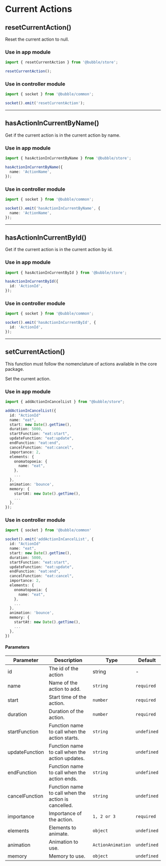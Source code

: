 
# Current Actions

## resetCurrentAction()

Reset the current action to null.

### Use in app module

```typescript
import { resetCurrentAction } from '@bubble/store';

resetCurrentAction();
```

### Use in controller module

```typescript
import { socket } from '@bubble/common';

socket().emit('resetCurrentAction');
```

---

## hasActionInCurrentByName()

Get if the current action is in the current action by name.

### Use in app module

```typescript
import { hasActionInCurrentByName } from '@bubble/store';

hasActionInCurrentByName({
  name: 'ActionName',
});
```

### Use in controller module

```typescript
import { socket } from '@bubble/common';

socket().emit('hasActionInCurrentByName', {
  name: 'ActionName',
});
```

---

## hasActionInCurrentById()

Get if the current action is in the current action by id.

### Use in app module

```typescript
import { hasActionInCurrentById } from '@bubble/store';

hasActionInCurrentById({
  id: 'ActionId',
});
```

### Use in controller module

```typescript
import { socket } from '@bubble/common';

socket().emit('hasActionInCurrentById', {
  id: 'ActionId',
});
```

---

## setCurrentAction()

<Callout emoji="⚠️">
  This function must follow the nomenclature of actions available in the core
  package.
</Callout>

Set the current action.

### Use in app module

```typescript
import { addActionInCancelList } from "@bubble/store";

addActionInCancelList({
  id: "ActionId"
  name: "eat",
  start: new Date().getTime(),
  duration: 5000,
  startFunction: "eat:start",
  updateFunction: "eat:update",
  endFunction: "eat:end",
  cancelFunction: "eat:cancel",
  importance: 2,
  elements: {
    onomatopoeia: {
      name: "eat",
    },
    ...
  },
  animation: 'bounce',
  memory: {
    startAt: new Date().getTime(),
    ...
  },
});
```

### Use in controller module

```typescript
import { socket } from '@bubble/common'

socket().emit('addActionInCancelList', {
  id: "ActionId"
  name: "eat",
  start: new Date().getTime(),
  duration: 5000,
  startFunction: "eat:start",
  updateFunction: "eat:update",
  endFunction: "eat:end",
  cancelFunction: "eat:cancel",
  importance: 2,
  elements: {
    onomatopoeia: {
      name: "eat",
    },
    ...
  },
  animation: 'bounce',
  memory: {
    startAt: new Date().getTime(),
    ...
  },
})
```

#### Parameters

| Parameter      | Description                                         | Type              | Default     |
| -------------- | --------------------------------------------------- | ----------------- | ----------- |
| id             | The id of the action                                | string            | -           |
| name           | Name of the action to add.                          | `string`          | `required`  |
| start          | Start time of the action.                           | `number`          | `required`  |
| duration       | Duration of the action.                             | `number`          | `required`  |
| startFunction  | Function name to call when the action starts.       | `string`          | `undefined` |
| updateFunction | Function name to call when the action updates.      | `string`          | `undefined` |
| endFunction    | Function name to call when the action ends.         | `string`          | `undefined` |
| cancelFunction | Function name to call when the action is cancelled. | `string`          | `undefined` |
| importance     | Importance of the action.                           | `1, 2 or 3`       | `required`  |
| elements       | Elements to animate.                                | `object`          | `undefined` |
| animation      | Animation to use.                                   | `ActionAnimation` | `undefined` |
| memory         | Memory to use.                                      | `object`          | `undefined` |
